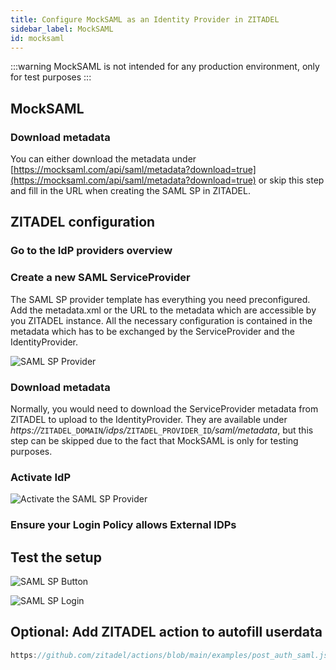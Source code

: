```yaml
---
title: Configure MockSAML as an Identity Provider in ZITADEL
sidebar_label: MockSAML
id: mocksaml
---
```



<Intro provider="MockSAML"/>

:::warning
MockSAML is not intended for any production environment, only for test purposes
:::

## MockSAML

### Download metadata

You can either download the metadata under [https://mocksaml.com/api/saml/metadata?download=true](https://mocksaml.com/api/saml/metadata?download=true) or skip this step and
fill in the URL when creating the SAML SP in ZITADEL.

## ZITADEL configuration

### Go to the IdP providers overview

<IDPsOverview templates="SAML SP"/>

### Create a new SAML ServiceProvider

The SAML SP provider template has everything you need preconfigured.
Add the metadata.xml or the URL to the metadata which are accessible by you ZITADEL instance.
All the necessary configuration is contained in the metadata which has to be exchanged by the ServiceProvider and the IdentityProvider.

<GeneralConfigDescription provider_account="SAML account" />

![SAML SP Provider](/img/guides/zitadel_saml_create_provider.png)

### Download metadata

Normally, you would need to download the ServiceProvider metadata from ZITADEL to upload to the IdentityProvider.
They are available under *https://*`ZITADEL_DOMAIN`*/idps/*`ZITADEL_PROVIDER_ID`*/saml/metadata*, but this step can be skipped due to the fact that MockSAML is only for testing purposes.

### Activate IdP

<Activate/>

![Activate the SAML SP Provider](/img/guides/zitadel_activate_saml.png)

### Ensure your Login Policy allows External IDPs

<CustomLoginPolicy/>

## Test the setup

<TestSetup loginscreen="your SAML SP login"/>

![SAML SP Button](/img/guides/zitadel_login_saml.png)

![SAML SP Login](/img/guides/mocksaml_login.png)

## Optional: Add ZITADEL action to autofill userdata

<PrefillAction fields="firstname, lastname, email, display name and username" provider="mockSaml"/>

```js reference
https://github.com/zitadel/actions/blob/main/examples/post_auth_saml.js
```